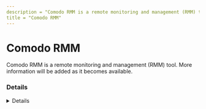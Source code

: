 ```yaml
---
description = "Comodo RMM is a remote monitoring and management (RMM) tool. More information will be added as it becomes available."
title = "Comodo RMM"
---
```




# Comodo RMM

Comodo RMM is a remote monitoring and management (RMM) tool. More information will be added as it becomes available.

### Details
<Details author={""}
         category={""}
         created={""}
         website={""}
         lastModified={"2/7/2024"}
         privileges={""}
         free={ false }
         verification={ false }
/>

#### Installation Paths
<Card code={ ["itsmagent.exe", "rviewer.exe"] }/>

#### Supported OS
<Badges color="warning" badges={ ["Windows"] }/>




### Forensic Artifacts




#### Network Artifacts
<EuiSpacer size="xl"/>
<NetworkArtifactsTable data={ [{"Description": "Known remote domains", "Domains": ["*.itsm-us1.comodo.com", "*mdmsupport.comodo.com", "one.comodo.com"], "Ports": []}] }/>




### Detections
- Detects potential network activity of Comodo RMM RMM tool
  - [Sigma Rule](https://github.com/magicsword-io/LOLRMM/blob/main/detections/sigma/comodo_rmm_network_sigma.yml)
- Detects potential processes activity of Comodo RMM RMM tool
  - [Sigma Rule](https://github.com/magicsword-io/LOLRMM/blob/main/detections/sigma/comodo_rmm_processes_sigma.yml)

### References
- [https://help.itarian.com/topic-459-1-1005-14776-Appendix-1b---Endpoint-Manager-Services---IP-Nos,-Host-Names-and-Port-Details---US-Customers.html](https://help.itarian.com/topic-459-1-1005-14776-Appendix-1b---Endpoint-Manager-Services---IP-Nos,-Host-Names-and-Port-Details---US-Customers.html)

